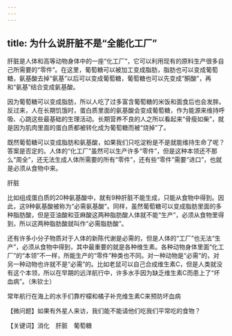 ```yaml
---
---
---
```

title: 为什么说肝脏不是“全能化工厂”
---




肝脏是人体和高等动物身体中的一座“化工厂”，它可以利用现有的原料生产很多自己所需要的“零件”。在这里，葡萄糖可以被加工变成脂肪，脂肪也可以变成葡萄糖，氨基酸去掉“氨基”以后可以变成葡萄糖，葡萄糖也可以先变成“酮酸”，再和“氨基”结合变成氨基酸。

因为葡萄糖可以变成脂肪，所以人吃了过多富含葡萄糖的米饭和面食后也会发胖。反过来，人在长期饥饿时，蛋白质里面的氨基酸会变成葡萄糖，作为能源来维持呼吸、心跳这些最基础的生理活动。长期营养不良的人之所以看起来“骨瘦如柴”，就是因为肌肉里面的蛋白质都被转化成为葡萄糖而被“烧掉”了。

既然葡萄糖可以变成脂肪和氨基酸，如果我们只吃淀粉是不是就能维持生命了呢？答案是否定的。人体的“化工厂”虽然可以生产许多“零件”，但是这种本领还不那么“周全”，还无法生成人体所需要的所有“零件”，还有些“零件”需要“进口”，也就是必须从食物中来。

肝脏



比如组成蛋白质的20种氨基酸中，就有9种肝脏不能生成，只能从食物中得到。因此，这9种氨基酸被称为“必需氨基酸”。同样，虽然葡萄糖可以变成脂肪里面的多种脂肪酸，但是亚油酸和亚麻酸这两种脂肪酸人体就不能“生产”，必须从食物里得到，所以这两种脂肪酸就叫作“必需脂肪酸”。

还有许多小分子物质对于人体的新陈代谢是必需的，但是人体的“工厂”也无法“生产”，必须从食物中得到，其中最重要的就是各种维生素。各种动物身体里面“化工厂”的“本领”不一样，所能生产的“零件”种类也不同。对一种动物是“必需”的，对另一种动物也许就不是“必需”的。比如老鼠可以自己合成维生素C，但是人类就没有这个本领，所以在早期的远洋航行中，许多水手因为缺乏维生素C而患上了“坏血病”。（朱钦士）

常年航行在海上的水手们靠柠檬和橘子补充维生素C来预防坏血病





【微问题】如果有外星人来访，我们能不能请他们吃我们平常吃的食物？

【关键词】消化　肝脏　葡萄糖